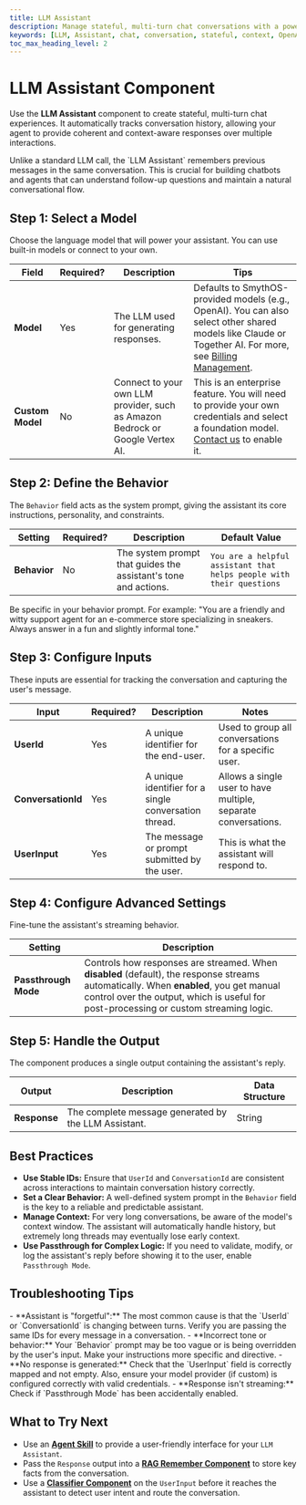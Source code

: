 ```yaml
---
title: LLM Assistant
description: Manage stateful, multi-turn chat conversations with a powerful language model that remembers context.
keywords: [LLM, Assistant, chat, conversation, stateful, context, OpenAI, Claude, Vertex, Bedrock]
toc_max_heading_level: 2
---
```


# LLM Assistant Component

Use the **LLM Assistant** component to create stateful, multi-turn chat experiences. It automatically tracks conversation history, allowing your agent to provide coherent and context-aware responses over multiple interactions.

<InfoCallout title="Why this matters">
Unlike a standard LLM call, the `LLM Assistant` remembers previous messages in the same conversation. This is crucial for building chatbots and agents that can understand follow-up questions and maintain a natural conversational flow.
</InfoCallout>

<Arcade src="https://demo.arcade.software/feB8bIw53rxIILXr2QwP?embed&embed_mobile=tab&embed_desktop=inline&show_copy_link=true" title="LLM Assistant | SmythOS" />

<Spacer size="md" />

## Step 1: Select a Model

Choose the language model that will power your assistant. You can use built-in models or connect to your own.

| Field          | Required?                   | Description                                                                 | Tips                                                                                                                                                                                            |
|----------------|-----------------------------|-----------------------------------------------------------------------------|-------------------------------------------------------------------------------------------------------------------------------------------------------------------------------------------------|
| **Model** | <Badge type="required">Yes</Badge> | The LLM used for generating responses.                                      | Defaults to SmythOS-provided models (e.g., OpenAI). You can also select other shared models like Claude or Together AI. For more, see [Billing Management](/docs/account-management/billing-management). |
| **Custom Model** | <Badge type="optional">No</Badge>  | Connect to your own LLM provider, such as Amazon Bedrock or Google Vertex AI. | This is an enterprise feature. You will need to provide your own credentials and select a foundation model. [Contact us](https://smythos.com/talk-to-us) to enable it.                |

<Spacer size="md" />

## Step 2: Define the Behavior

The `Behavior` field acts as the system prompt, giving the assistant its core instructions, personality, and constraints.

| Setting     | Required?                  | Description                                            | Default Value                             |
|-------------|----------------------------|--------------------------------------------------------|-------------------------------------------|
| **Behavior** | <Badge type="optional">No</Badge> | The system prompt that guides the assistant's tone and actions. | `You are a helpful assistant that helps people with their questions` |

<TipCallout title="Crafting a Good Persona">
Be specific in your behavior prompt. For example: "You are a friendly and witty support agent for an e-commerce store specializing in sneakers. Always answer in a fun and slightly informal tone."
</TipCallout>

<Spacer size="md" />

## Step 3: Configure Inputs

These inputs are essential for tracking the conversation and capturing the user's message.

| Input            | Required?                   | Description                                                              | Notes                                                                     |
|------------------|-----------------------------|--------------------------------------------------------------------------|---------------------------------------------------------------------------|
| **UserId** | <Badge type="required">Yes</Badge> | A unique identifier for the end-user.                                    | Used to group all conversations for a specific user.                      |
| **ConversationId** | <Badge type="required">Yes</Badge> | A unique identifier for a single conversation thread.                    | Allows a single user to have multiple, separate conversations.            |
| **UserInput** | <Badge type="required">Yes</Badge> | The message or prompt submitted by the user.                             | This is what the assistant will respond to.                               |

<Spacer size="md" />

## Step 4: Configure Advanced Settings

Fine-tune the assistant's streaming behavior.

| Setting             | Description                                                                                                                                    |
|---------------------|------------------------------------------------------------------------------------------------------------------------------------------------|
| **Passthrough Mode** | Controls how responses are streamed. When **disabled** (default), the response streams automatically. When **enabled**, you get manual control over the output, which is useful for post-processing or custom streaming logic. |

<Spacer size="md" />

## Step 5: Handle the Output

The component produces a single output containing the assistant's reply.

| Output      | Description                                          | Data Structure |
|-------------|------------------------------------------------------|----------------|
| **Response** | The complete message generated by the LLM Assistant. | String         |

<Spacer size="md" />

## Best Practices

- **Use Stable IDs:** Ensure that `UserId` and `ConversationId` are consistent across interactions to maintain conversation history correctly.
- **Set a Clear Behavior:** A well-defined system prompt in the `Behavior` field is the key to a reliable and predictable assistant.
- **Manage Context:** For very long conversations, be aware of the model's context window. The assistant will automatically handle history, but extremely long threads may eventually lose early context.
- **Use Passthrough for Complex Logic:** If you need to validate, modify, or log the assistant's reply before showing it to the user, enable `Passthrough Mode`.

<Spacer size="md" />

## Troubleshooting Tips

<InfoCallout title="If your assistant is not working as expected...">
- **Assistant is "forgetful":** The most common cause is that the `UserId` or `ConversationId` is changing between turns. Verify you are passing the same IDs for every message in a conversation.
- **Incorrect tone or behavior:** Your `Behavior` prompt may be too vague or is being overridden by the user's input. Make your instructions more specific and directive.
- **No response is generated:** Check that the `UserInput` field is correctly mapped and not empty. Also, ensure your model provider (if custom) is configured correctly with valid credentials.
- **Response isn't streaming:** Check if `Passthrough Mode` has been accidentally enabled.
</InfoCallout>

<Spacer size="md" />

## What to Try Next

- Use an **[Agent Skill](/docs/agent-studio/components/base/agent-skill)** to provide a user-friendly interface for your `LLM Assistant`.
- Pass the `Response` output into a **[RAG Remember Component](/docs/agent-studio/components/rag-data/rag-remember)** to store key facts from the conversation.
- Use a **[Classifier Component](/docs/agent-studio/components/base/classifier)** on the `UserInput` before it reaches the assistant to detect user intent and route the conversation.
